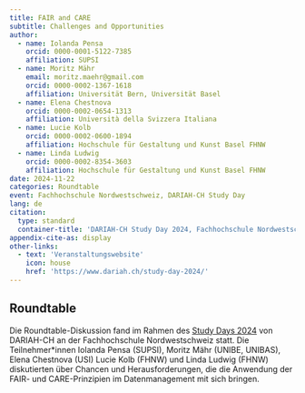 ```yaml
---
title: FAIR and CARE
subtitle: Challenges and Opportunities
author:
  - name: Iolanda Pensa
    orcid: 0000-0001-5122-7385
    affiliation: SUPSI
  - name: Moritz Mähr
    email: moritz.maehr@gmail.com
    orcid: 0000-0002-1367-1618
    affiliation: Universität Bern, Universität Basel
  - name: Elena Chestnova
    orcid: 0000-0002-0654-1313
    affiliation: Università della Svizzera Italiana
  - name: Lucie Kolb
    orcid: 0000-0002-0600-1894
    affiliation: Hochschule für Gestaltung und Kunst Basel FHNW
  - name: Linda Ludwig
    orcid: 0000-0002-8354-3603
    affiliation: Hochschule für Gestaltung und Kunst Basel FHNW
date: 2024-11-22
categories: Roundtable
event: Fachhochschule Nordwestschweiz, DARIAH-CH Study Day
lang: de
citation:
  type: standard
  container-title: 'DARIAH-CH Study Day 2024, Fachhochschule Nordwestschweiz'
appendix-cite-as: display
other-links:
  - text: 'Veranstaltungswebsite'
    icon: house
    href: 'https://www.dariah.ch/study-day-2024/'
---
```


## Roundtable

Die Roundtable-Diskussion fand im Rahmen des [Study Days 2024](https://www.dariah.ch/study-day-2024/) von DARIAH-CH an der Fachhochschule Nordwestschweiz statt. Die Teilnehmer\*innen Iolanda Pensa (SUPSI), Moritz Mähr (UNIBE, UNIBAS), Elena Chestnova (USI) Lucie Kolb (FHNW) und Linda Ludwig (FHNW) diskutierten über Chancen und Herausforderungen, die die Anwendung der FAIR- und CARE-Prinzipien im Datenmanagement mit sich bringen.
